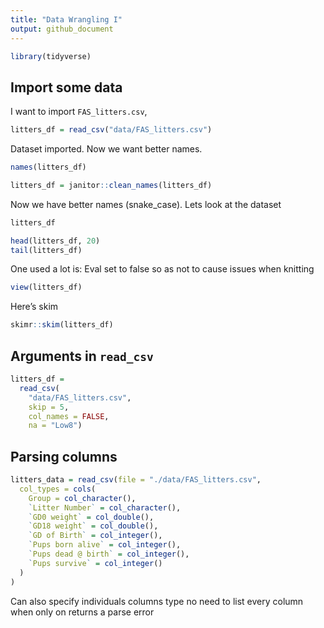 ```yaml
---
title: "Data Wrangling I"
output: github_document
---
```


```r
library(tidyverse)
```

## Import some data

I want to import `FAS_litters.csv`, 

```r
litters_df = read_csv("data/FAS_litters.csv")
```

Dataset imported. Now we want better names.

```r
names(litters_df)

litters_df = janitor::clean_names(litters_df)
```

Now we have better names (snake_case). Lets look at the dataset

```r
litters_df

head(litters_df, 20)
tail(litters_df)
```

One used a lot is:
Eval set to false so as not to cause issues when knitting

```r
view(litters_df)
```

Here's skim

```r
skimr::skim(litters_df)
```

## Arguments in `read_csv`

```r
litters_df = 
  read_csv(
    "data/FAS_litters.csv",
    skip = 5,
    col_names = FALSE,
    na = "Low8")
```

## Parsing columns

```r
litters_data = read_csv(file = "./data/FAS_litters.csv",
  col_types = cols(
    Group = col_character(),
    `Litter Number` = col_character(),
    `GD0 weight` = col_double(),
    `GD18 weight` = col_double(),
    `GD of Birth` = col_integer(),
    `Pups born alive` = col_integer(),
    `Pups dead @ birth` = col_integer(),
    `Pups survive` = col_integer()
  )
)
```

Can also specify individuals columns type no need to list every column when only on returns a parse error